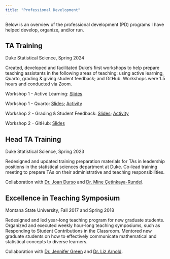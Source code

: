 ```yaml
---
title: "Professional Development"
---
```


Below is an overview of the professional development (PD) programs I have helped develop, organize, and/or run.

## TA Training 

Duke Statistical Science, Spring 2024

Created, developed and facilitated Duke's first workshops to help prepare teaching assistants in the following areas of teaching: using active learning, Quarto, grading & giving student feedback; and GitHub. Workshops were 1.5 hours and conducted via Zoom. 

Workshop 1 - Active Learning: [Slides](https://elijahmeyer3.github.io/199-training/workshop1/teaching/teaching_slides.html#/title-slide)

Workshop 1 - Quarto: [Slides](https://elijahmeyer3.github.io/199-training/workshop1/quarto/quarto-slides.html#/title-slide); [Activity](https://github.com/ElijahMeyer3/quarto-training-exercises)

Workshop 2 - Grading & Student Feedback: [Slides](https://elijahmeyer3.github.io/199-training/workshop2/workshop2-slides.html#/title-slide); [Activity](https://github.com/ElijahMeyer3/grading-training-exercise)

Workshop 2 - GitHub: [Slides](https://elijahmeyer3.github.io/199-training/workshop2/workshop2-slides.html#/github)



## Head TA Training

Duke Statistical Science, Spring 2023

Redesigned and updated training preparation materials for TAs in leadership positions in the statistical sciences department at Duke. Co-lead training meeting to prepare TAs on their administrative and teaching responsibilities.

Collaboration with [Dr. Joan Durso](https://scholars.duke.edu/person/joan.combs.durso) and [Dr. Mine Çetinkaya-Rundel](https://mine-cr.com/).


## Excellence in Teaching Symposium

Montana State University, Fall 2017 and Spring 2018

Redesigned and led year-long teaching program for new graduate students. Organized and executed weekly hour-long teaching symposiums, such as Responding to Student Contributions in the Classroom. Mentored new graduate students on how to effectively communicate mathematical and statistical concepts to diverse learners.

Collaboration with [Dr. Jennifer Green](https://directory.natsci.msu.edu/Directory/Profiles/Person/102588?org=2&group=152) and [Dr. Liz Arnold](https://mathematics.colostate.edu/person/?id=B1577B723415D27B13D66791298FF26F&sq=t).
